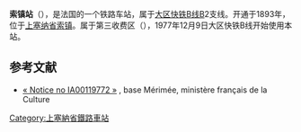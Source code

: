 {{Infobox station
| name          =<!-- 注释出：[[File:RATP.svg|32x32px]] -->索镇站<br>{{lang|fr|Gare de Sceaux}} 
| type          = [[法国铁路|法国铁路]]
| image = Sceaux gare 18.jpg
|image_caption = 车站站舍
| address       = {{FRA}}[[上塞纳省|上塞纳省]][[索镇|索镇]]
| latd          = 48
| latm          = 46
| lats          = 53
| latNS         = N
| longd         = 2
| longm         = 17
| longs         = 50
| longEW        = E
| operator = <!-- 注释出：[[File:RATP.svg|32x32px]] -->
| coordinates_display = yes
| iso_region    = FR
| line          = 
* [[大区快铁B线|大区快铁B线]]
| platform      = 2
| tracks        = 2
| elevation = 
| opened        = 1893年
| rebuilt =
| status = 使用中
| closed        = 
| passengers= 
| pass_year= 
| station_type = 客运车站
| connections = 
* [[RATP公交路网|巴黎城市公共交通]]
| route_map =
| map_locator   = 
| note =
}}
'''索镇站'''（{{lang-fr|Gare de Sceaux}}），是法国的一个铁路车站，属于[[大区快铁B线|大区快铁B线]]B2支线。开通于1893年，位于[[上塞纳省|上塞纳省]][[索镇|索镇]]。属于第三收费区（{{lang-fr|Zone 3}}），1977年12月9日大区快铁B线开始使用本站。

== 参考文献 ==
{{Reflist}}
*[http://www.culture.gouv.fr/public/mistral/merimee_fr?ACTION=CHERCHER&FIELD_1=REF&VALUE_1=IA00119772 « Notice no IA00119772 »] {{Wayback|url=http://www.culture.gouv.fr/public/mistral/merimee_fr?ACTION=CHERCHER&FIELD_1=REF&VALUE_1=IA00119772 |date=20160306035356 }}, base Mérimée, ministère français de la Culture

{{RER B}}
[[Category:上塞納省鐵路車站|Category:上塞納省鐵路車站]]